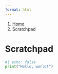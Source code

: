 ```yaml
---
format: html
---
```


<nav class="govuk-breadcrumbs" aria-label="Breadcrumb">
 <ol class="govuk-breadcrumbs__list">
  <li class="govuk-breadcrumbs__list-item">
   <a class="govuk-breadcrumbs__link" href="index.qmd">Home</a>
  </li>
  <li class="govuk-breadcrumbs__list-item">
   <span aria-current="page">Scratchpad</span>
  </li>
 </ol>
</nav>

<h1 class="govuk-heading-xl govuk-!-margin-top-6 govuk-!-margin-bottom-6">Scratchpad</h1>

<div class="govuk-body govuk-!-margin-bottom-6">
```python
#| echo: false
print("Hello, world!")
```
</div>
